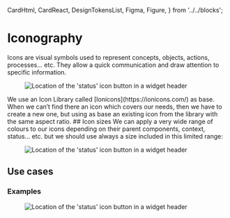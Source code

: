 
  CardHtml,
  CardReact,
  DesignTokensList,
  Figma,
  Figure,
} from '../../blocks';

<Meta title="Foundations/Iconography" />

# Iconography

Icons are visual symbols used to represent concepts, objects, actions, processes... etc. They allow a quick communication and draw attention to specific information.
<Figure>
  <img
    alt="Location of the 'status' icon button in a widget header"
    src="img/Iconography-15x.png"
  />
</Figure>
 We use an Icon Library called [Ionicons](https://ionicons.com/) as base. When we can’t find there an icon which covers our needs, then we have to create a new one, but using as base an existing icon from the library with the same aspect ratio.
## Icon sizes
We can apply a very wide range of colours to our icons depending on their parent components, context, status... etc. but we should use always a size included in this limited range:

<Figure>
  <img
    alt="Location of the 'status' icon button in a widget header"
    src="img/icons.png"
  />
</Figure>

## Use cases

### Examples

<Figure>
  <img
    alt="Location of the 'status' icon button in a widget header"
    src="img/use-cases-iconography-2.jpg"
  />
</Figure>
